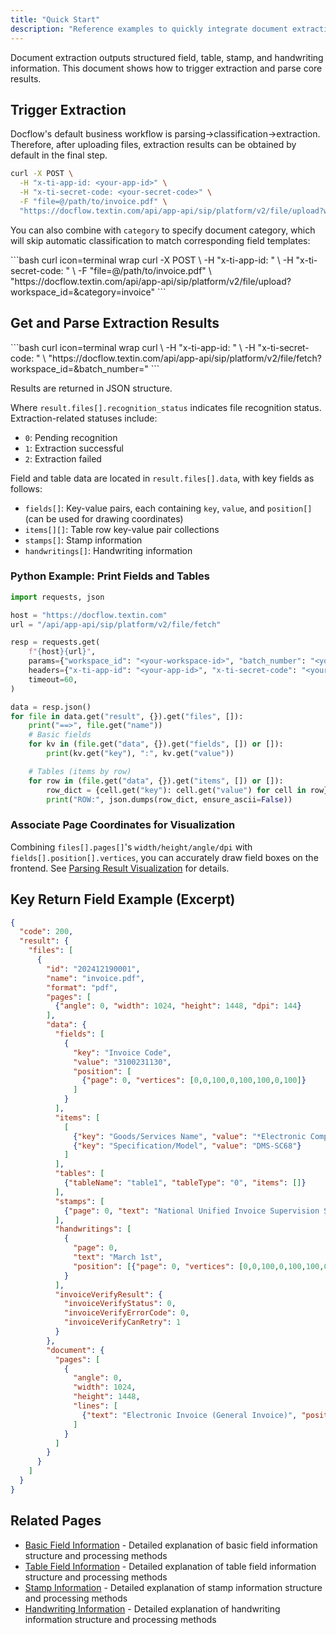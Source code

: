 ```yaml
---
title: "Quick Start"
description: "Reference examples to quickly integrate document extraction functionality with APIs"
---
```


Document extraction outputs structured field, table, stamp, and handwriting information. This document shows how to trigger extraction and parse core results.

## Trigger Extraction

Docflow's default business workflow is parsing->classification->extraction.  
Therefore, after uploading files, extraction results can be obtained by default in the final step.

<CodeGroup>

```bash curl icon=terminal wrap
curl -X POST \
  -H "x-ti-app-id: <your-app-id>" \
  -H "x-ti-secret-code: <your-secret-code>" \
  -F "file=@/path/to/invoice.pdf" \
  "https://docflow.textin.com/api/app-api/sip/platform/v2/file/upload?workspace_id=<your-workspace-id>&batch_number=<your-batch-number>"
```

</CodeGroup>

You can also combine with `category` to specify document category, which will skip automatic classification to match corresponding field templates:

<CodeGroup>
```bash curl icon=terminal wrap
curl -X POST \
  -H "x-ti-app-id: <your-app-id>" \
  -H "x-ti-secret-code: <your-secret-code>" \
  -F "file=@/path/to/invoice.pdf" \
  "https://docflow.textin.com/api/app-api/sip/platform/v2/file/upload?workspace_id=<your-workspace-id>&category=invoice"
```
</CodeGroup>

## Get and Parse Extraction Results

<CodeGroup>
```bash curl icon=terminal wrap
curl \
  -H "x-ti-app-id: <your-app-id>" \
  -H "x-ti-secret-code: <your-secret-code>" \
  "https://docflow.textin.com/api/app-api/sip/platform/v2/file/fetch?workspace_id=<your-workspace-id>&batch_number=<your-batch-number>"
```
</CodeGroup>

Results are returned in JSON structure.

Where `result.files[].recognition_status` indicates file recognition status. Extraction-related statuses include:

- `0`: Pending recognition
- `1`: Extraction successful
- `2`: Extraction failed

Field and table data are located in `result.files[].data`, with key fields as follows:

- `fields[]`: Key-value pairs, each containing `key`, `value`, and `position[]` (can be used for drawing coordinates)
- `items[][]`: Table row key-value pair collections
- `stamps[]`: Stamp information
- `handwritings[]`: Handwriting information

### Python Example: Print Fields and Tables

```python Python icon=python lines
import requests, json

host = "https://docflow.textin.com"
url = "/api/app-api/sip/platform/v2/file/fetch"

resp = requests.get(
    f"{host}{url}",
    params={"workspace_id": "<your-workspace-id>", "batch_number": "<your-batch-number>"},
    headers={"x-ti-app-id": "<your-app-id>", "x-ti-secret-code": "<your-secret-code>"},
    timeout=60,
)

data = resp.json()
for file in data.get("result", {}).get("files", []):
    print("==>", file.get("name"))
    # Basic fields
    for kv in (file.get("data", {}).get("fields", []) or []):
        print(kv.get("key"), ":", kv.get("value"))

    # Tables (items by row)
    for row in (file.get("data", {}).get("items", []) or []):
        row_dict = {cell.get("key"): cell.get("value") for cell in row}
        print("ROW:", json.dumps(row_dict, ensure_ascii=False))
```

### Associate Page Coordinates for Visualization

Combining `files[].pages[]`'s `width/height/angle/dpi` with `fields[].position[].vertices`, you can accurately draw field boxes on the frontend. See [Parsing Result Visualization](../03-parse/visualization) for details.

## Key Return Field Example (Excerpt)

```json expandable
{
  "code": 200,
  "result": {
    "files": [
      {
        "id": "202412190001",
        "name": "invoice.pdf",
        "format": "pdf",
        "pages": [
          {"angle": 0, "width": 1024, "height": 1448, "dpi": 144}
        ],
        "data": {
          "fields": [
            {
              "key": "Invoice Code",
              "value": "3100231130",
              "position": [
                {"page": 0, "vertices": [0,0,100,0,100,100,0,100]}
              ]
            }
          ],
          "items": [
            [
              {"key": "Goods/Services Name", "value": "*Electronic Computer*Microcomputer Host"},
              {"key": "Specification/Model", "value": "DMS-SC68"}
            ]
          ],
          "tables": [
            {"tableName": "table1", "tableType": "0", "items": []}
          ],
          "stamps": [
            {"page": 0, "text": "National Unified Invoice Supervision Seal", "type": "Other", "color": "Red"}
          ],
          "handwritings": [
            {
              "page": 0,
              "text": "March 1st",
              "position": [{"page": 0, "vertices": [0,0,100,0,100,100,0,100]}]
            }
          ],
          "invoiceVerifyResult": {
            "invoiceVerifyStatus": 0,
            "invoiceVerifyErrorCode": 0,
            "invoiceVerifyCanRetry": 1
          }
        },
        "document": {
          "pages": [
            {
              "angle": 0,
              "width": 1024,
              "height": 1448,
              "lines": [
                {"text": "Electronic Invoice (General Invoice)", "position": [389,45,767,45,767,87,389,87]}
              ]
            }
          ]
        }
      }
    ]
  }
}
```

## Related Pages

- [Basic Field Information](./fields) - Detailed explanation of basic field information structure and processing methods
- [Table Field Information](./tables) - Detailed explanation of table field information structure and processing methods  
- [Stamp Information](./stamps) - Detailed explanation of stamp information structure and processing methods
- [Handwriting Information](./handwritings) - Detailed explanation of handwriting information structure and processing methods
